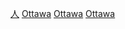 {{Commonscat|People of Ottawa}}

[[Category:渥太華|人]]
[[Category:安大略省各城市人物|Ottawa]]
[[Category:加拿大各城市出身人物|Ottawa]]
[[Category:各首都人物|Ottawa]]